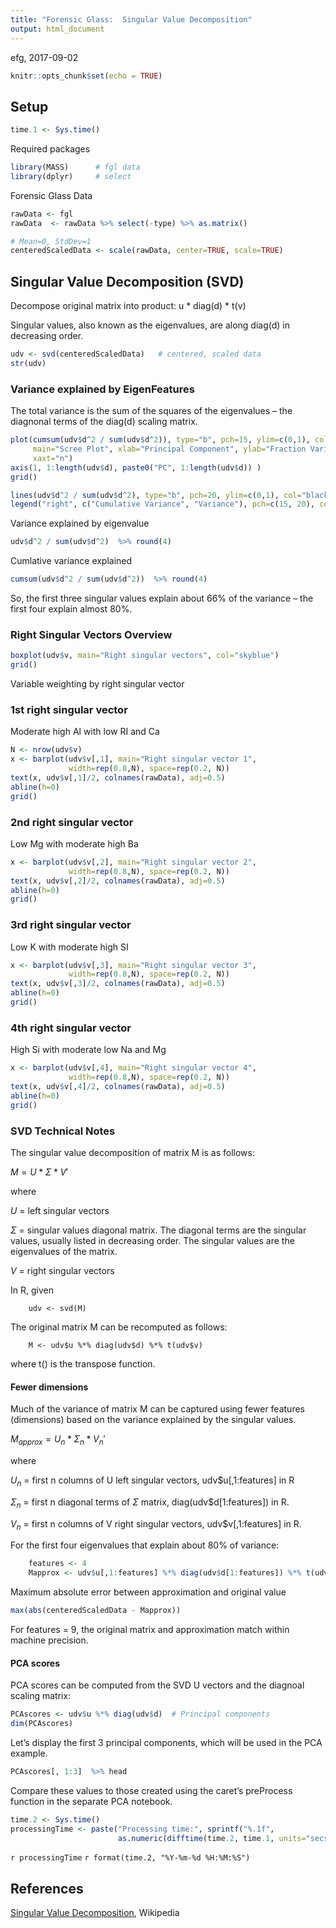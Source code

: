 ```yaml
---
title: "Forensic Glass:  Singular Value Decomposition"
output: html_document
---
```


efg, 2017-09-02

```r
knitr::opts_chunk$set(echo = TRUE)
```
## Setup

```r
time.1 <- Sys.time()
```

Required packages

```r
library(MASS)      # fgl data
library(dplyr)     # select
```

Forensic Glass Data

```r
rawData <- fgl
rawData  <- rawData %>% select(-type) %>% as.matrix()

# Mean=0, StdDev=1
centeredScaledData <- scale(rawData, center=TRUE, scale=TRUE)
```

## Singular Value Decomposition (SVD) 

Decompose original matrix into product: u * diag(d) * t(v)

Singular values, also known as the eigenvalues, are along diag(d) in decreasing order.

```r
udv <- svd(centeredScaledData)   # centered, scaled data
str(udv)
```

### Variance explained by EigenFeatures

The total variance is the sum of the squares of the eigenvalues -- the diagnonal terms of the diag(d) scaling matrix.

```r
plot(cumsum(udv$d^2 / sum(udv$d^2)), type="b", pch=15, ylim=c(0,1), col="blue",
     main="Scree Plot", xlab="Principal Component", ylab="Fraction Variance Explained",
     xaxt="n")
axis(1, 1:length(udv$d), paste0("PC", 1:length(udv$d)) )
grid()

lines(udv$d^2 / sum(udv$d^2), type="b", pch=20, ylim=c(0,1), col="black")
legend("right", c("Cumulative Variance", "Variance"), pch=c(15, 20), col=c("blue", "black"), box.lty=0)
```

Variance explained by eigenvalue

```r
udv$d^2 / sum(udv$d^2)  %>% round(4)
```

Cumlative variance explained

```r
cumsum(udv$d^2 / sum(udv$d^2))  %>% round(4)
```

So, the first three singular values explain about 66% of the variance -- the first four explain almost 80%.

### Right Singular Vectors Overview

```r
boxplot(udv$v, main="Right singular vectors", col="skyblue")
grid()
```

Variable weighting by right singular vector

### 1st right singular vector

Moderate high Al with low RI and Ca

```r
N <- nrow(udv$v)
x <- barplot(udv$v[,1], main="Right singular vector 1",
             width=rep(0.8,N), space=rep(0.2, N))
text(x, udv$v[,1]/2, colnames(rawData), adj=0.5)
abline(h=0)
grid()
```

### 2nd  right singular vector

Low Mg with moderate high Ba

```r
x <- barplot(udv$v[,2], main="Right singular vector 2",
             width=rep(0.8,N), space=rep(0.2, N))
text(x, udv$v[,2]/2, colnames(rawData), adj=0.5)
abline(h=0)
grid()
```

### 3rd  right singular vector

Low K with moderate high SI

```r
x <- barplot(udv$v[,3], main="Right singular vector 3",
             width=rep(0.8,N), space=rep(0.2, N))
text(x, udv$v[,3]/2, colnames(rawData), adj=0.5)
abline(h=0)
grid()
```

### 4th  right singular vector

High Si with moderate low Na and Mg
 
```r
x <- barplot(udv$v[,4], main="Right singular vector 4",
             width=rep(0.8,N), space=rep(0.2, N))
text(x, udv$v[,4]/2, colnames(rawData), adj=0.5)
abline(h=0)
grid()
```   

### SVD Technical Notes

The singular value decomposition of matrix M is as follows:

   
$M = U * \Sigma * V'$   

where 

$U$ = left singular vectors

$\Sigma$ = singular values diagonal matrix. The diagonal terms are the singular values, usually listed in decreasing order. The singular values are the eigenvalues of the matrix. 

$V$ = right singular vectors 

In R, given

```
    udv <- svd(M)
```

The original matrix M can be recomputed as follows: 

```
    M <- udv$u %*% diag(udv$d) %*% t(udv$v)
```
    
where t() is the transpose function.

#### Fewer dimensions

Much of the variance of matrix M can be captured using fewer features (dimensions) based on the variance explained by the singular values.


$M_{approx} = U_n * \Sigma_n * V_n'$   

where

$U_n$ = first n columns of U left singular vectors, udv$u[,1:features] in R

$\Sigma_n$ = first n diagonal terms of $\Sigma$ matrix, diag(udv$d[1:features]) in R. 

$V_n$ = first n columns of V right singular vectors, udv$v[,1:features] in R. 

For the first four eigenvalues that explain about 80% of variance:

```r
    features <- 4
    Mapprox <- udv$u[,1:features] %*% diag(udv$d[1:features]) %*% t(udv$v[,1:features])
```

Maximum absolute error between approximation and original value

```r
max(abs(centeredScaledData - Mapprox))
```

For features = 9, the original matrix and approximation match within machine precision.

#### PCA scores

PCA scores can be computed from the SVD U vectors and the diagnoal scaling matrix:

```r
PCAscores <- udv$u %*% diag(udv$d)  # Principal components
dim(PCAscores)
```

Let's display the first 3 principal components, which will be used in the PCA example.

```r
PCAscores[, 1:3]  %>% head
```

Compare these values to those created using the caret's preProcess function in the separate PCA notebook.

```r
time.2 <- Sys.time()
processingTime <- paste("Processing time:", sprintf("%.1f",
                        as.numeric(difftime(time.2, time.1, units="secs"))), "sec\n")
```

`r processingTime`
`r format(time.2, "%Y-%m-%d %H:%M:%S")`      

## References

[Singular Value Decomposition](https://en.wikipedia.org/wiki/Singular_value_decomposition), Wikipedia